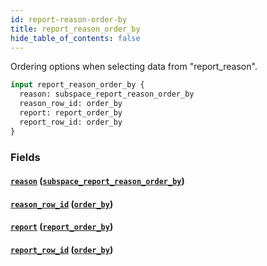 ```yaml
---
id: report-reason-order-by
title: report_reason_order_by
hide_table_of_contents: false
---
```


Ordering options when selecting data from "report_reason".

```graphql
input report_reason_order_by {
  reason: subspace_report_reason_order_by
  reason_row_id: order_by
  report: report_order_by
  report_row_id: order_by
}
```

### Fields

#### [`reason`](#) ([`subspace_report_reason_order_by`](../inputs/subspace-report-reason-order-by))

#### [`reason_row_id`](#) ([`order_by`](../enums/order-by))

#### [`report`](#) ([`report_order_by`](../inputs/report-order-by))

#### [`report_row_id`](#) ([`order_by`](../enums/order-by))
